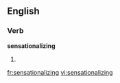 ==English==

===Verb===
'''sensationalizing'''

# {{present participle of|[[sensationalize]]}}

[[fr:sensationalizing]]
[[vi:sensationalizing]]